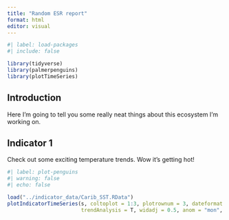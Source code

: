 ```yaml
---
title: "Random ESR report"
format: html
editor: visual
---
```


```r
#| label: load-packages
#| include: false

library(tidyverse)
library(palmerpenguins)
library(plotTimeSeries)
```

## Introduction

Here I'm going to tell you some really neat things about this ecosystem I'm working on.

## Indicator 1

Check out some exciting temperature trends. Wow it's getting hot!

```r
#| label: plot-penguins
#| warning: false
#| echo: false

load("../indicator_data/Carib_SST.RData")
plotIndicatorTimeSeries(s, coltoplot = 1:3, plotrownum = 3, dateformat = "%m-%Y", sublabel = T, 
                        trendAnalysis = T, widadj = 0.5, anom = "mon", type = "allLines", outtype = "png", hgtadj = 0.8)

```
